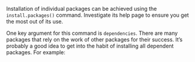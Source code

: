 Installation of individual packages can be achieved using the
`install.packages()` command. Investigate its help page to
ensure you get the most out of its use.

One key argument for this command is `dependencies`. There
are many packages that rely on the work of other packages for their
success. It’s probably a good idea to get into the habit of installing
all dependent packages. For example: 

